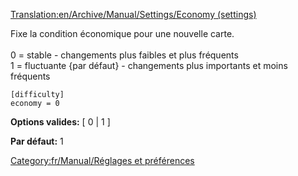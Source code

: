 [[Translation:en/Archive/Manual/Settings/Economy (settings)]]


Fixe la condition économique pour une nouvelle carte.<br><br>
0 = stable - changements plus faibles et plus fréquents<br>
1 = fluctuante {par défaut} - changements plus importants et moins fréquents<br>

<pre>
[difficulty]
economy = 0
</pre>

'''Options valides:''' [ 0 | 1 ]

'''Par défaut:''' 1


[[Category:fr/Manual/Réglages et préférences]]